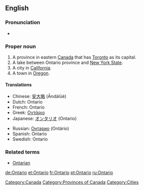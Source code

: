 ==English==

===Pronunciation===
* {{audio|en-ca-Ontario.ogg|Audio (CA)}}

===Proper noun===
{{en-proper noun}}

#A province in eastern [[Canada]] that has [[Toronto]] as its capital.
#A lake between Ontario province and [[New York State]].
#A city in [[California]].
#A town in [[Oregon]].

====Translations====
{{top}}
*Chinese: [[安大略]] (Āndàlüè)
*Dutch: Ontario
*French: Ontario
*Greek: [[Οντάριο]]
*Japanese: [[オンタリオ]] (Ontario)
{{mid}}
*Russian: [[Онтарио]] (Ontário)
*Spanish: Ontario {{m}}
*Swedish: Ontario
{{bottom}}

===Related terms===
*[[Ontarian]]

[[Category:Canada]]
[[Category:Provinces of Canada]]
[[Category:Cities]]

[[de:Ontario]]
[[et:Ontario]]
[[fr:Ontario]]
[[pt:Ontario]]
[[ru:Ontario]]